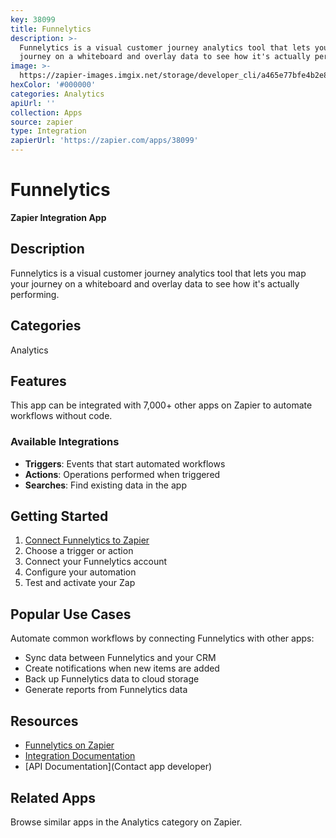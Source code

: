 ```yaml
---
key: 38099
title: Funnelytics
description: >-
  Funnelytics is a visual customer journey analytics tool that lets you map your
  journey on a whiteboard and overlay data to see how it's actually performing.
image: >-
  https://zapier-images.imgix.net/storage/developer_cli/a465e77bfe4b2e8c0648174d08b6715d.png?auto=format%2Ccompress&ixlib=python-3.0.0&q=50
hexColor: '#000000'
categories: Analytics
apiUrl: ''
collection: Apps
source: zapier
type: Integration
zapierUrl: 'https://zapier.com/apps/38099'
---
```

# Funnelytics

**Zapier Integration App**

## Description

Funnelytics is a visual customer journey analytics tool that lets you map your journey on a whiteboard and overlay data to see how it's actually performing.

## Categories

Analytics

## Features

This app can be integrated with 7,000+ other apps on Zapier to automate workflows without code.

### Available Integrations

- **Triggers**: Events that start automated workflows
- **Actions**: Operations performed when triggered
- **Searches**: Find existing data in the app

## Getting Started

1. [Connect Funnelytics to Zapier](https://zapier.com/apps/38099)
2. Choose a trigger or action
3. Connect your Funnelytics account
4. Configure your automation
5. Test and activate your Zap

## Popular Use Cases

Automate common workflows by connecting Funnelytics with other apps:

- Sync data between Funnelytics and your CRM
- Create notifications when new items are added
- Back up Funnelytics data to cloud storage
- Generate reports from Funnelytics data

## Resources

- [Funnelytics on Zapier](https://zapier.com/apps/38099)
- [Integration Documentation](https://zapier.com/apps/38099/integrations)
- [API Documentation](Contact app developer)

## Related Apps

Browse similar apps in the Analytics category on Zapier.
